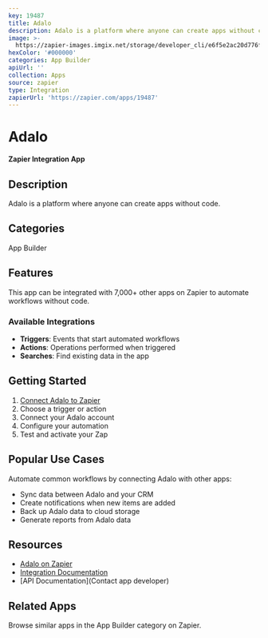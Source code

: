 ```yaml
---
key: 19487
title: Adalo
description: Adalo is a platform where anyone can create apps without code.
image: >-
  https://zapier-images.imgix.net/storage/developer_cli/e6f5e2ac20d776faab2b0d1ca68ce4db.png?auto=format%2Ccompress&ixlib=python-3.0.0&q=50
hexColor: '#000000'
categories: App Builder
apiUrl: ''
collection: Apps
source: zapier
type: Integration
zapierUrl: 'https://zapier.com/apps/19487'
---
```

# Adalo

**Zapier Integration App**

## Description

Adalo is a platform where anyone can create apps without code.

## Categories

App Builder

## Features

This app can be integrated with 7,000+ other apps on Zapier to automate workflows without code.

### Available Integrations

- **Triggers**: Events that start automated workflows
- **Actions**: Operations performed when triggered
- **Searches**: Find existing data in the app

## Getting Started

1. [Connect Adalo to Zapier](https://zapier.com/apps/19487)
2. Choose a trigger or action
3. Connect your Adalo account
4. Configure your automation
5. Test and activate your Zap

## Popular Use Cases

Automate common workflows by connecting Adalo with other apps:

- Sync data between Adalo and your CRM
- Create notifications when new items are added
- Back up Adalo data to cloud storage
- Generate reports from Adalo data

## Resources

- [Adalo on Zapier](https://zapier.com/apps/19487)
- [Integration Documentation](https://zapier.com/apps/19487/integrations)
- [API Documentation](Contact app developer)

## Related Apps

Browse similar apps in the App Builder category on Zapier.
